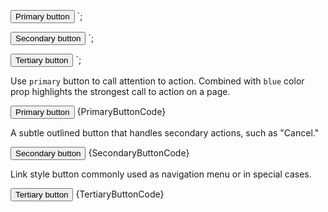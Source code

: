 
<Button appearance="primary" color="blue">Primary button</Button>
`;

<Button appearance="secondary" color="blue">Secondary button</Button>
`;

<Button appearance="tertiary" color="blue">Tertiary button</Button>
`;

<Section
	title="Primary"
	contained={true}
	border={true}
	style={{ paddingRight: 0, paddingLeft: 0 }}
>
	<p>
		Use <Code small={true}>primary</Code> button to call attention to
		action. Combined with <Code small={true}>blue</Code> color prop
		highlights the strongest call to action on a page.
	</p>
	<Preview wrapper={true}>
		<Button appearance="primary" color="blue">Primary button</Button>
	</Preview>
	<Snippet language="js">{PrimaryButtonCode}</Snippet>
</Section>

<Section
	title="Secondary"
	contained={true}
	border={true}
	style={{ paddingRight: 0, paddingLeft: 0 }}
>
	<p>
		A subtle outlined button that handles secondary actions, such as
		"Cancel."
	</p>
	<Preview wrapper={true}>
		<Button appearance="secondary" color="blue">Secondary button</Button>
	</Preview>
	<Snippet language="js">{SecondaryButtonCode}</Snippet>
</Section>

<Section
	title="Tertiary"
	contained={true}
	style={{ paddingRight: 0, paddingBottom: 0, paddingLeft: 0 }}
>
	<p>
		Link style button commonly used as navigation menu or in special cases.
	</p>
	<Preview wrapper={true}>
		<Button appearance="tertiary" color="blue">Tertiary button</Button>
	</Preview>
	<Snippet language="js">{TertiaryButtonCode}</Snippet>
</Section>
